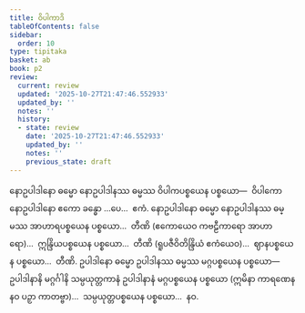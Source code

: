```yaml
---
title: ဝိပါကာဒိ
tableOfContents: false
sidebar:
  order: 10
type: tipitaka
basket: ab
book: p2
review:
  current: review
  updated: '2025-10-27T21:47:46.552933'
  updated_by: ''
  notes: ''
  history:
  - state: review
    date: '2025-10-27T21:47:46.552933'
    updated_by: ''
    notes: ''
    previous_state: draft
---
```



<ReviewStatus review={frontmatter.review} showDetails={true} />

<HypothesisAnnotation frontmatter={frontmatter} />

<DynamicBreadcrumb />

<Division number="31" book="p2" e="ch" v="38" p="347">

<Paragraph number="3603" book="p2">
နောဥပါဒါနော ဓမ္မော နောဥပါဒါနဿ ဓမ္မဿ ဝိပါကပစ္စယေန ပစ္စယော—  ဝိပါကော နောဥပါဒါနော ဧကော ခန္ဓော …ပေ…  ဧကံ.
</Paragraph>

<Paragraph number="3604" book="p2">
နောဥပါဒါနော ဓမ္မော နောဥပါဒါနဿ ဓမ္မဿ အာဟာရပစ္စယေန ပစ္စယော…  တီဏိ (ဧကောယေဝ ကဗဠီကာရော အာဟာရော)…  ဣန္ဒြိယပစ္စယေန ပစ္စယော…  တီဏိ (ရူပဇီဝိတိန္ဒြိယံ ဧကံယေဝ)…  ဈာနပစ္စယေန ပစ္စယော…  တီဏိ.
</Paragraph>

<Paragraph number="3605" book="p2">
ဥပါဒါနော ဓမ္မော ဥပါဒါနဿ ဓမ္မဿ မဂ္ဂပစ္စယေန ပစ္စယော—  ဥပါဒါနာနိ မဂ္ဂင်္ဂါနိ သမ္ပယုတ္တကာနံ ဥပါဒါနာနံ မဂ္ဂပစ္စယေန ပစ္စယော (ဣမိနာ ကာရဏေန နဝ ပဉှာ ကာတဗ္ဗာ)…  သမ္ပယုတ္တပစ္စယေန ပစ္စယော…  နဝ.
</Paragraph>
</Division>